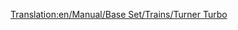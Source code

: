 [[Translation:en/Manual/Base Set/Trains/Turner Turbo]]
{{en/Manual/Base Set/Trains/Trains|Cost=£41,014 ($82.028)
|Speed=160 kph (100 mph)
|Weight=190 t
|Power=3,500 hp (? kW)
|Annual=£3,122 ($6.244)
|Designed=1977
|Lifespan=22 
|Capacity=N/A
|Description=No description has been written for this train yet. If you know something about this train, feel free to edit this page and add it!
|Real-life=The Tuner Turbo is based on the real life UAC [http://en.wikipedia.org/wiki/Turbo_%28train%29 Turbo-Train].
}}